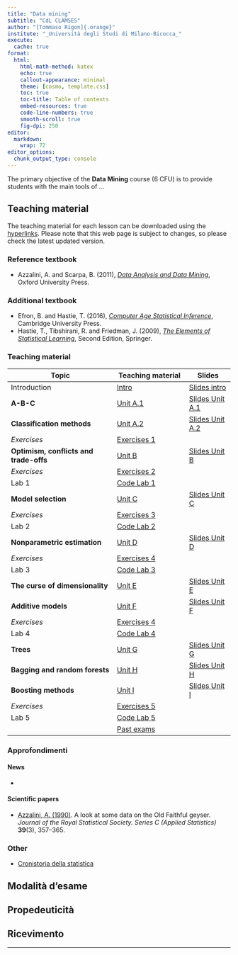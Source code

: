 ```yaml
---
title: "Data mining"
subtitle: "CdL CLAMSES"
author: "[Tommaso Rigon]{.orange}"
institute: "_Università degli Studi di Milano-Bicocca_"
execute:
  cache: true
format:
  html:
    html-math-method: katex
    echo: true
    callout-appearance: minimal
    theme: [cosmo, template.css]
    toc: true
    toc-title: Table of contents
    embed-resources: true
    code-line-numbers: true
    smooth-scroll: true
    fig-dpi: 250
editor: 
  markdown: 
    wrap: 72
editor_options: 
  chunk_output_type: console
---
```


The primary objective of the **Data Mining** course (6 CFU) is to
provide students with the main tools of ...

## Teaching material

The teaching material for each lesson can be downloaded using the
[hyperlinks](). Please note that this web page is subject to changes, so
please check the latest updated version.

### Reference textbook

-   Azzalini, A. and Scarpa, B. (2011), [*Data Analysis and Data Mining*](http://azzalini.stat.unipd.it/Book-DM/),
    Oxford University Press.

### Additional textbook

-   Efron, B. and Hastie, T. (2016), [*Computer Age Statistical Inference*](https://hastie.su.domains/CASI/), Cambridge University Press.
-   Hastie, T., Tibshirani, R. and Friedman, J. (2009), [*The Elements of Statistical Learning*](https://hastie.su.domains/ElemStatLearn/), Second Edition, Springer.

### Teaching material

| Topic                                  | Teaching material                | Slides                                      |
|--------------------------------|----------------------|--------------|
| Introduction                           | [Intro](slides/un_intro.html)    | [Slides intro](slides/un_intro_slides.html) |
| **A-B-C**                              | [Unit A.1](slides/un_A1.html)                     | [Slides Unit A.1](un_A1_slides.html)                         |
| **Classification methods**             | [Unit A.2]()                     | [Slides Unit A.2]()                         |
| *Exercises*                            | [Exercises 1]()                  |                                             |
| **Optimism, conflicts and trade-offs** | [Unit B]()                       | [Slides Unit B]()                           |
| *Exercises*                            | [Exercises 2]()                  |                                             |
| Lab 1                                  | [Code Lab 1]()                   |                                             |
| **Model selection**                    | [Unit C]()                       | [Slides Unit C]()                           |
| *Exercises*                            | [Exercises 3]()                  |                                             |
| Lab 2                                  | [Code Lab 2]()                   |                                             |
| **Nonparametric estimation**           | [Unit D]()                       | [Slides Unit D]()                           |
| *Exercises*                            | [Exercises 4]()                  |                                             |
| Lab 3                                  | [Code Lab 3]()                   |                                             |
| **The curse of dimensionality**        | [Unit E]()                       | [Slides Unit E]()                           |
| **Additive models**                    | [Unit F]()                       | [Slides Unit F]()                           |
| *Exercises*                            | [Exercises 4]()                  |                                             |
| Lab 4                                  | [Code Lab 4]()                   |                                             |
| **Trees**                              | [Unit G]()                       | [Slides Unit G]()                           |
| **Bagging and random forests**         | [Unit H]()                       | [Slides Unit H]()                           |
| **Boosting methods**                   | [Unit I]()                       | [Slides Unit I]()                           |
| *Exercises*                            | [Exercises 5]()                  |                                             |
| Lab 5                                  | [Code Lab 5]()                   |                                             |
|                                        | [Past exams](exe/exe_8_bis.html) |                                             |

### Approfondimenti

#### News

-   

#### Scientific papers

-   [Azzalini, A. (1990)](approfondimenti/Azzalini1990.pdf). A look at
    some data on the Old Faithful geyser. *Journal of the Royal
    Statistical Society. Series C (Applied Statistics)* **39**(3),
    357--365.

### Other

-   [Cronistoria della statistica](approfondimenti/cronistoria.pdf)

## Modalità d'esame



## Propedeuticità



## Ricevimento

<!-- Per fissare un appuntamento, si prega di contattare il docente in -->
<!-- anticipo via posta elettronica all'indirizzo `tommaso.rigon@unimib.it`. -->
<!-- Il ricevimento è fissato ogni **martedì alle ore 17.30**. -->

------------------------------------------------------------------------
